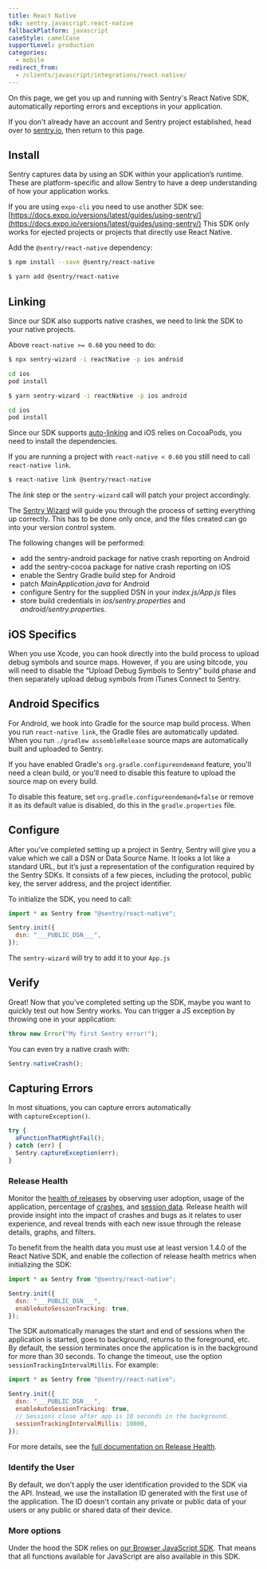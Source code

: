 ```yaml
---
title: React Native
sdk: sentry.javascript.react-native
fallbackPlatform: javascript
caseStyle: camelCase
supportLevel: production
categories:
  - mobile
redirect_from:
  - /clients/javascript/integrations/react-native/
---
```


On this page, we get you up and running with Sentry's React Native SDK, automatically reporting errors and exceptions in your application.

<Note><markdown>

If you don't already have an account and Sentry project established, head over to [sentry.io](https://sentry.io/signup/), then return to this page.

</markdown></Note>

## Install

Sentry captures data by using an SDK within your application’s runtime. These are platform-specific and allow Sentry to have a deep understanding of how your application works.

<Alert level="warning" title="Note"><markdown>

If you are using `expo-cli` you need to use another SDK see: [https://docs.expo.io/versions/latest/guides/using-sentry/](https://docs.expo.io/versions/latest/guides/using-sentry/)
This SDK only works for ejected projects or projects that directly use React Native.

</markdown></Alert>

Add the `@sentry/react-native` dependency:

```bash {tabTitle:npm}
$ npm install --save @sentry/react-native
```

```bash {tabTitle:Yarn}
$ yarn add @sentry/react-native
```

## Linking

Since our SDK also supports native crashes, we need to link the SDK to your native projects.

Above `react-native >= 0.60` you need to do:

```bash {tabTitle:NPX}
$ npx sentry-wizard -i reactNative -p ios android

cd ios
pod install
```

```bash {tabTitle:Yarn}
$ yarn sentry-wizard -i reactNative -p ios android

cd ios
pod install
```

Since our SDK supports [auto-linking](https://github.com/react-native-community/cli/blob/master/docs/autolinking.md) and iOS relies on CocoaPods, you need to install the dependencies.

If you are running a project with `react-native < 0.60` you still need to call `react-native link`.

```bash
$ react-native link @sentry/react-native
```

The _link_ step or the `sentry-wizard` call will patch your project accordingly.

The [Sentry Wizard](https://github.com/getsentry/sentry-wizard) will guide you through the process of setting everything up correctly. This has to be done only once, and the files created can go into your version control system.

The following changes will be performed:

- add the sentry-android package for native crash reporting on Android
- add the sentry-cocoa package for native crash reporting on iOS
- enable the Sentry Gradle build step for Android
- patch _*MainApplication.java*_ for Android
- configure Sentry for the supplied DSN in your _*index.js/App.js*_ files
- store build credentials in _*ios/sentry.properties*_ and _*android/sentry.properties*_.

## iOS Specifics

When you use Xcode, you can hook directly into the build process to upload debug symbols and source maps. However, if you are using bitcode, you will need to disable the “Upload Debug Symbols to Sentry” build phase and then separately upload debug symbols from iTunes Connect to Sentry.

## Android Specifics

For Android, we hook into Gradle for the source map build process. When you run `react-native link`, the Gradle files are automatically updated. When you run `./gradlew assembleRelease` source maps are automatically built and uploaded to Sentry.

If you have enabled Gradle's `org.gradle.configureondemand` feature, you'll need a clean build, or you'll need to disable this feature to upload the source map on every build.

To disable this feature, set `org.gradle.configureondemand=false` or remove it as its default value is disabled, do this in the `gradle.properties` file.

## Configure

After you’ve completed setting up a project in Sentry, Sentry will give you a value which we call a DSN or Data Source Name. It looks a lot like a standard URL, but it’s just a representation of the configuration required by the Sentry SDKs. It consists of a few pieces, including the protocol, public key, the server address, and the project identifier.

To initialize the SDK, you need to call:

```javascript {filename:App.js}
import * as Sentry from "@sentry/react-native";

Sentry.init({
  dsn: "___PUBLIC_DSN___",
});
```

The `sentry-wizard` will try to add it to your `App.js`

## Verify

Great! Now that you’ve completed setting up the SDK, maybe you want to quickly test out how Sentry works. You can trigger a JS exception by throwing one in your application:

```javascript
throw new Error("My first Sentry error!");
```

You can even try a native crash with:

```javascript
Sentry.nativeCrash();
```

## Capturing Errors

In most situations, you can capture errors automatically with `captureException()`.

```javascript
try {
  aFunctionThatMightFail();
} catch (err) {
  Sentry.captureException(err);
}
```

### Release Health

Monitor the [health of releases](/workflow/releases/health/) by observing user adoption, usage of the application, percentage of [crashes](/workflow/releases/health/#crash), and [session data](/workflow/releases/health/#session). Release health will provide insight into the impact of crashes and bugs as it relates to user experience, and reveal trends with each new issue through the release details, graphs, and filters.

To benefit from the health data you must use at least version 1.4.0 of the React Native SDK, and enable the collection of release health metrics when initializing the SDK:

```javascript
import * as Sentry from "@sentry/react-native";

Sentry.init({
  dsn: "___PUBLIC_DSN___",
  enableAutoSessionTracking: true,
});
```

The SDK automatically manages the start and end of sessions when the application is started, goes to background, returns to the foreground, etc.
By default, the session terminates once the application is in the background for more than 30 seconds. To change the timeout, use the option `sessionTrackingIntervalMillis`. For example:

```javascript
import * as Sentry from "@sentry/react-native";

Sentry.init({
  dsn: "___PUBLIC_DSN___",
  enableAutoSessionTracking: true,
  // Sessions close after app is 10 seconds in the background.
  sessionTrackingIntervalMillis: 10000,
});
```

For more details, see the [full documentation on Release Health](/workflow/releases/health/).

### Identify the User

By default, we don't apply the user identification provided to the SDK via the API. Instead, we use the installation ID generated with the first use of the application. The ID doesn't contain any private or public data of your users or any public or shared data of their device.

### More options

Under the hood the SDK relies on [our Browser JavaScript SDK](/platforms/javascript/). That means that all functions available for JavaScript are also available in this SDK.
